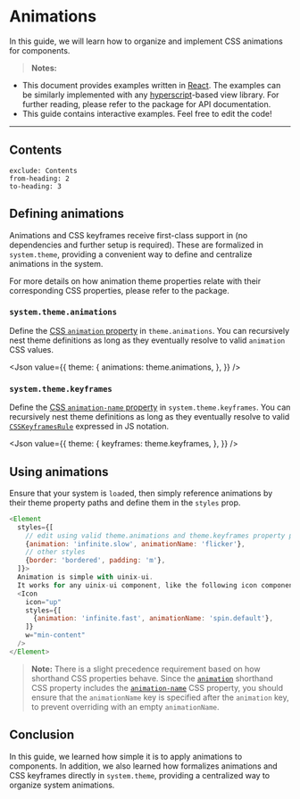
# Animations

In this guide, we will learn how to organize and implement CSS animations for <PackageLink name="uinix-ui" /> components.

> **Notes:**
- This document provides examples written in [React].  The examples can be similarly implemented with any [hyperscript]-based view library.  For further reading, please refer to the <PackageLink name="uinix-ui" /> package for API documentation.
- This guide contains interactive examples.  Feel free to edit the code!

---

## Contents
```toc
exclude: Contents
from-heading: 2
to-heading: 3
```

## Defining animations

Animations and CSS keyframes receive first-class support in <PackageLink name="uinix-ui" /> (no dependencies and further setup is required).  These are formalized in `system.theme`, providing a convenient way to define and centralize animations in the system.

For more details on how animation theme properties relate with their corresponding CSS properties, please refer to the <PackageLink name="uinix-theme" /> package.


### `system.theme.animations`

Define the [CSS `animation` property][css-animation-property] in `theme.animations`.  You can recursively nest theme definitions as long as they eventually resolve to valid `animation` CSS values.

<Json
  value={{
    theme: {
      animations: theme.animations,
    },
  }}
/>

### `system.theme.keyframes`

Define the [CSS `animation-name` property][css-animation-name-property] in `system.theme.keyframes`.  You can recursively nest theme definitions as long as they eventually resolve to valid [`CSSKeyframesRule`][csskeyframesrule] expressed in JS notation.

<Json
  value={{
    theme: {
      keyframes: theme.keyframes,
    },
  }}
/>

## Using animations

Ensure that your system is `load`ed, then simply reference animations by their theme property paths and define them in the `styles` prop.

```js live scope=ui
<Element
  styles={[
    // edit using valid theme.animations and theme.keyframes property paths
    {animation: 'infinite.slow', animationName: 'flicker'},
    // other styles
    {border: 'bordered', padding: 'm'},
  ]}>
  Animation is simple with uinix-ui.
  It works for any uinix-ui component, like the following icon component:
  <Icon
    icon="up"
    styles={[
      {animation: 'infinite.fast', animationName: 'spin.default'},
    ]}
    w="min-content"
  />
</Element>
```

> **Note:** There is a slight precedence requirement based on how shorthand CSS properties behave.  Since the [`animation`][css-animation-property] shorthand CSS property includes the [`animation-name`][css-animation-name-property] CSS property, you should ensure that the `animationName` key is specified after the `animation` key, to prevent overriding with an empty `animationName`.

## Conclusion

In this guide, we learned how simple it is to apply animations to <PackageLink name="uinix-ui" /> components.  In addition, we also learned how <PackageLink name="uinix-ui" /> formalizes animations and CSS keyframes directly in `system.theme`, providing a centralized way to organize system animations.

<!-- defs -->
[csskeyframesrule]: https://developer.mozilla.org/en-US/docs/Web/API/CSSKeyframesRule
[css-animation-property]: https://developer.mozilla.org/en-US/docs/Web/CSS/animation
[css-animation-name-property]: https://developer.mozilla.org/en-US/docs/Web/CSS/animation-name
[hyperscript]: https://github.com/hyperhype/hyperscript
[react]: https://github.com/facebook/react
